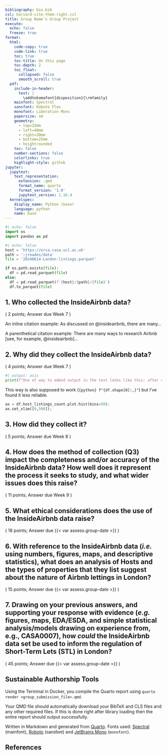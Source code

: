 ```yaml
---
bibliography: bio.bib
csl: harvard-cite-them-right.csl
title: Group Name's Group Project
execute:
  echo: false
  freeze: true
format:
  html:
    code-copy: true
    code-link: true
    toc: true
    toc-title: On this page
    toc-depth: 2
    toc_float:
      collapsed: false
      smooth_scroll: true
  pdf:
    include-in-header:
      text: |
        \addtokomafont{disposition}{\rmfamily}
    mainfont: Spectral
    sansfont: Roboto Flex
    monofont: Liberation Mono
    papersize: a4
    geometry:
      - top=25mm
      - left=40mm
      - right=30mm
      - bottom=25mm
      - heightrounded
    toc: false
    number-sections: false
    colorlinks: true
    highlight-style: github
jupyter:
  jupytext:
    text_representation:
      extension: .qmd
      format_name: quarto
      format_version: '1.0'
      jupytext_version: 1.16.4
  kernelspec:
    display_name: Python (base)
    language: python
    name: base
---
```


```python
#| echo: false
import os
import pandas as pd
```

```python
#| echo: false
host = 'https://orca.casa.ucl.ac.uk'
path = '~jreades/data'
file = '20240614-London-listings.parquet'

if os.path.exists(file):
  df = pd.read_parquet(file)
else: 
  df = pd.read_parquet(f'{host}/{path}/{file}')
  df.to_parquet(file)
```

## 1. Who collected the InsideAirbnb data?

::: {.duedate}

( 2 points; Answer due Week 7 )

:::

An inline citation example: As discussed on @insideairbnb, there are many...

A parenthetical citation example: There are many ways to research Airbnb [see, for example, @insideairbnb]... 

## 2. Why did they collect the InsideAirbnb data?

::: {.duedate}

( 4 points; Answer due Week 7 )

:::

```python
#| output: asis
print(f"One of way to embed output in the text looks like this: after cleaning, we were left with {df.shape[0]:,} rows of data.")
```

This way is also supposed to work (`{python} f"{df.shape[0]:,}" `) but I've found it less reliable.

```python
ax = df.host_listings_count.plot.hist(bins=50);
ax.set_xlim([0,500]);
```

## 3. How did they collect it?

::: {.duedate}

( 5 points; Answer due Week 8 )

:::

## 4. How does the method of collection (Q3) impact the completeness and/or accuracy of the InsideAirbnb data? How well does it represent the process it seeks to study, and what wider issues does this raise?

::: {.duedate}

( 11 points; Answer due Week 9 )

:::

## 5. What ethical considerations does the use of the InsideAirbnb data raise? 

::: {.duedate}

( 18 points; Answer due {{< var assess.group-date >}} )

:::

## 6. With reference to the InsideAirbnb data (*i.e.* using numbers, figures, maps, and descriptive statistics), what does an analysis of Hosts and the types of properties that they list suggest about the nature of Airbnb lettings in London? 

::: {.duedate}

( 15 points; Answer due {{< var assess.group-date >}} )

:::

## 7. Drawing on your previous answers, and supporting your response with evidence (*e.g.* figures, maps, EDA/ESDA, and simple statistical analysis/models drawing on experience from, e.g., CASA0007), how *could* the InsideAirbnb data set be used to inform the regulation of Short-Term Lets (STL) in London? 

::: {.duedate}

( 45 points; Answer due {{< var assess.group-date >}} )

:::

## Sustainable Authorship Tools

Using the Terminal in Docker, you compile the Quarto report using `quarto render <group_submission_file>.qmd`.

Your QMD file should automatically download your BibTeX and CLS files and any other required files. If this is done right after library loading then the entire report should output successfully.

Written in Markdown and generated from [Quarto](https://quarto.org/). Fonts used: [Spectral](https://fonts.google.com/specimen/Spectral) (mainfont), [Roboto](https://fonts.google.com/specimen/Roboto) (<span style="font-family:Sans-Serif;">sansfont</span>) and [JetBrains Mono](https://fonts.google.com/specimen/JetBrains%20Mono) (`monofont`). 

## References
